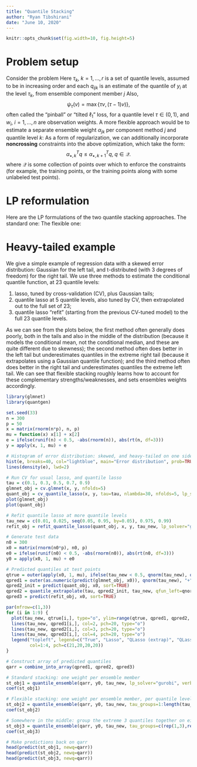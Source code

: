```yaml
---
title: "Quantile Stacking"
author: "Ryan Tibshirani"
date: "June 10, 2020"
---
```


```r
knitr::opts_chunk$set(fig.width=10, fig.height=5)
```

$$
\newcommand{\argmin}{\mathop{\mathrm{argmin}}}
\newcommand{\argmax}{\mathop{\mathrm{argmax}}}
\newcommand{\minimize}{\mathop{\mathrm{minimize}}}
\newcommand{\st}{\mathop{\mathrm{subject\,\,to}}}
$$

Problem setup
===

Consider the problem
\begin{alignat*}{2}
&\minimize_\alpha \quad && 
\sum_{k=1}^r \sum_{i=1}^n w_i \psi_{\tau_k} \bigg(y_i - \sum_{j=1}^p \alpha_j q_{ijk} \bigg) \\
&\st && \sum_{j=1}^p \alpha_j = 1, \; \alpha_j \geq 0.
\end{alignat*}
Here $\tau_k$, $k=1,\ldots,r$ is a set of quantile levels, assumed to be in increasing order and each $q_{ijk}$ is an estimate of the quantile of $y_i$ at the level $\tau_k$, from ensemble component member $j$ Also, 
$$
\psi_\tau(v) = \max\{\tau v, (\tau-1) v)\},
$$
often called the "pinball" or "tilted $\ell_1$" loss, for a quantile level $\tau \in (0,1)$, and $w_i$, $i=1,\ldots,n$ are observation weights. A more flexible approach would be to estimate a separate ensemble weight $\alpha_{jk}$ per component method $j$ and quantile level $k$: 
\begin{alignat*}{2}
&\minimize_\alpha \quad && 
\sum_{k=1}^r \sum_{i=1}^n w_i \psi_{\tau_k} \bigg(y_i - \sum_{j=1}^p \alpha_{jk} q_{ijk} \bigg) \\
&\st && \sum_{j=1}^p \alpha_{jk} = 1, \; \alpha_{jk} \geq 0.
\end{alignat*}
As a form of regularization, we can additionally incorporate **noncrossing** constraints into the above optimization, which take the form:
$$
\alpha_{\bullet,k}^T q \leq \alpha_{\bullet,k+1}^T q, \; q \in \mathcal{Q}.
$$
where $\mathcal{Q}$ is some collection of points over which to enforce the constraints (for example, the training points, or the training points along with some unlabeled test points). 

LP reformulation
===

Here are the LP formulations of the two quantile stacking approaches. The standard one: 
\begin{alignat*}{2}
&\minimize_{\alpha,u} \quad && \sum_{i=1}^n w_i \sum_{k=1}^r u_{ik} \\
&\st \quad && u_{ik} \geq \tau_k \bigg(y_i - \sum_{j=1}^p \alpha_j q_{ijk}\bigg), \\ 
&&& u_{ik} \geq (\tau_k-1)\bigg(y_i - \sum_{j=1}^p \alpha_j q_{ijk}\bigg), \\
&&& \sum_{j=1}^p \alpha_j = 1 \; \alpha_j \geq 0.
\end{alignat*}
The flexible one: 
\begin{alignat*}{2}
&\minimize_{\alpha,u} \quad && \sum_{i=1}^n w_i \sum_{k=1}^r u_{ik} \\
&\st \quad && u_{ik} \geq \tau_k \bigg(y_i - \sum_{j=1}^p \alpha_{jk} q_{ijk}\bigg), \\ 
&&& u_{ik} \geq (\tau_k-1)\bigg(y_i - \sum_{j=1}^p \alpha_{jk} q_{ijk}\bigg), \\
&&& \sum_{j=1}^p \alpha_{jk} = 1 \; \alpha_{jk} \geq 0, \\
&&& \alpha_{\bullet,k}^T q \leq \alpha_{\bullet,k+1}^T q, \; q \in \mathcal{Q}.
\end{alignat*}

Heavy-tailed example
===

We give a simple example of regression data with a skewed error distribution: Gaussian for the left tail, and t-distributed (with 3 degrees of freedom) for the right tail. We use three methods to estimate the conditional quantile function, at 23 quantile levels: 

1. lasso, tuned by cross-validation (CV), plus Gaussian tails;
2. quantile lasso at 5 quantile levels, also tuned by CV, then extrapolated out to the full set of 23;
3. quantile lasso "refit" (starting from the previous CV-tuned model) to the full 23 quantile levels. 

As we can see from the plots below, the first method often generally does poorly, both in the tails and also in the middle of the distribution (because it models the conditional mean, not the conditional median, and these are quite different due to skewness); the second method often does better in the left tail but underestimates quantiles in the extreme right tail (because it extrapolates using a Gaussian quantile function); and the third method often does better in the right tail and underestimates quantiles the extreme left tail. We can see that flexible stacking roughly learns how to account for these complementary strengths/weaknesses, and sets ensembles weights accordingly.

```r
library(glmnet)
library(quantgen)

set.seed(33)
n = 300
p = 50
x = matrix(rnorm(n*p), n, p)
mu = function(x) x[1] + x[2]
e = ifelse(runif(n) < 0.5, -abs(rnorm(n)), abs(rt(n, df=3)))
y = apply(x, 1, mu) + e

# Histogram of error distribution: skewed, and heavy-tailed on one side
hist(e, breaks=40, col="lightblue", main="Error distribution", prob=TRUE)
lines(density(e), lwd=2)

# Run CV for usual lasso, and quantile lasso
tau = c(0.1, 0.3, 0.5, 0.7, 0.9)
glmnet_obj = cv.glmnet(x, y, nfolds=5)
quant_obj = cv_quantile_lasso(x, y, tau=tau, nlambda=30, nfolds=5, lp_solver="gurobi", verbose=TRUE, sort=TRUE)
plot(glmnet_obj)
plot(quant_obj)

# Refit quantile lasso at more quantile levels
tau_new = c(0.01, 0.025, seq(0.05, 0.95, by=0.05), 0.975, 0.99) 
refit_obj = refit_quantile_lasso(quant_obj, x, y, tau_new, lp_solver="gurobi", verbose=TRUE)

# Generate test data 
n0 = 300
x0 = matrix(rnorm(n0*p), n0, p)
e0 = ifelse(runif(n0) < 0.5, -abs(rnorm(n0)), abs(rt(n0, df=3)))
y0 = apply(x0, 1, mu) + e0

# Predicted quantiles at test points 
qtrue = outer(apply(x0, 1, mu), ifelse(tau_new < 0.5, qnorm(tau_new), qt(tau_new, df=3)), "+")
qpred1 = outer(as.numeric(predict(glmnet_obj, x0)), qnorm(tau_new), "+")
qpred2_init = predict(quant_obj, x0, sort=TRUE)
qpred2 = quantile_extrapolate(tau, qpred2_init, tau_new, qfun_left=qnorm, qfun_right=qnorm)
qpred3 = predict(refit_obj, x0, sort=TRUE)

par(mfrow=c(1,3))
for (i in 1:9) {
  plot(tau_new, qtrue[i,], type="o", ylim=range(qtrue, qpred1, qpred2, qpred3), ylab="Quantile")
  lines(tau_new, qpred1[i,], col=2, pch=20, type="o")
  lines(tau_new, qpred2[i,], col=3, pch=20, type="o")
  lines(tau_new, qpred3[i,], col=4, pch=20, type="o")
  legend("topleft", legend=c("True", "Lasso", "QLasso (extrap)", "QLasso (refit)"), 
         col=1:4, pch=c(21,20,20,20))
}

# Construct array of predicted quantiles
qarr = combine_into_array(qpred1, qpred2, qpred3)

# Standard stacking: one weight per ensemble member
st_obj1 = quantile_ensemble(qarr, y0, tau_new, lp_solver="gurobi", verbose=TRUE)
coef(st_obj1)

# Flexible stacking: one weight per ensemble member, per quantile level
st_obj2 = quantile_ensemble(qarr, y0, tau_new, tau_groups=1:length(tau_new), lp_solver="gurobi", verbose=TRUE)
coef(st_obj2)

# Somewhere in the middle: group the extreme 3 quantiles together on either tail, and the middle 
st_obj3 = quantile_ensemble(qarr, y0, tau_new, tau_groups=c(rep(1,3),rep(2,17),rep(3,3)), lp_solver="gurobi", verbose=TRUE)
coef(st_obj3)

# Make predictions back on qarr
head(predict(st_obj1, newq=qarr))
head(predict(st_obj2, newq=qarr))
head(predict(st_obj3, newq=qarr))
```